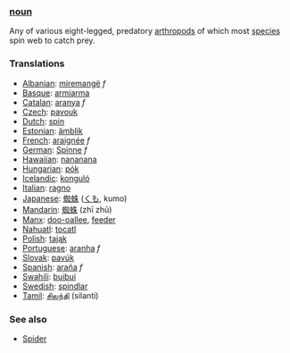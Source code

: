 ===[[noun]]===
Any of various eight-legged, predatory [[arthropod]]s of which most [[species]] spin web to catch prey.
===Translations===
*[[Albanian]]: [[miremangë]] ''f''
*[[Basque]]: [[armiarma]]
*[[Catalan]]: [[aranya]] ''f''
*[[Czech]]: [[pavouk]]
*[[Dutch]]: [[spin]]
*[[Estonian]]: [[ämblik]]
*[[French]]: [[araignée]] ''f''
*[[German]]: [[Spinne]] ''f''
*[[Hawaiian]]: [[nananana]]
*[[Hungarian]]: [[pók]]
*[[Icelandic]]: [[konguló]]
*[[Italian]]: [[ragno]]
*[[Japanese]]: [[蜘蛛]] ([[くも]], kumo)
*[[Mandarin]]: [[蜘蛛]] (zhī zhū)
*[[Manx]]: [[doo-oallee]], [[feeder]]
*[[Nahuatl]]: [[tocatl]]
*[[Polish]]: [[tająk]]
*[[Portuguese]]: [[aranha]] ''f''
*[[Slovak]]: [[pavúk]]
*[[Spanish]]: [[araña]] ''f''
*[[Swahili]]: [[buibui]]
*[[Swedish]]: [[spindlar]]
*[[Tamil]]: [[சிலந்தி]] (silanti)

===See also===
*[[w:Spider|Spider]]